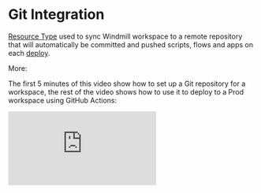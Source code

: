 
# Git Integration

[Resource Type](https://hub.windmill.dev/resource_types/135/git_repository) used to sync Windmill workspace to a remote repository that will automatically be committed and pushed scripts, flows and apps on each [deploy](../core_concepts/0_draft_and_deploy/index.mdx).

More:

<div class="grid grid-cols-2 gap-6 mb-4">
		<DocCard
			title="Git Sync"
			description="Connect the Windmill workspace to a Git repository to automatically commit and push scripts, flows and apps to the repository on each deploy."
			href="/docs/advanced/git_sync"
	/>
</div>

The first 5 minutes of this video show how to set up a Git repository for a workspace, the rest of the video shows how to use it to deploy to a Prod workspace using GitHub Actions:

<iframe
	style={{ aspectRatio: '16/9' }}
	src="https://www.youtube.com/embed/0ZoMBXJOgGU?vq=hd1080"
	title="Deploy to a Prod Workspace using a Git Workflow"
	frameBorder="0"
	allow="accelerometer; autoplay; clipboard-write; encrypted-media; gyroscope; picture-in-picture; web-share"
	allowFullScreen
	className="border-2 rounded-xl object-cover w-full dark:border-gray-800"
></iframe>
